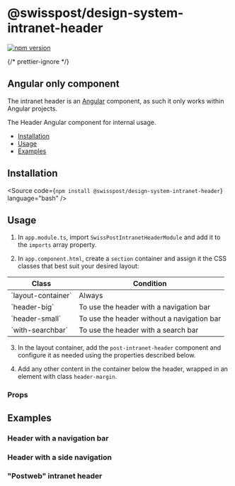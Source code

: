 
<Meta of={IntranetHeaderStories} />

# @swisspost/design-system-intranet-header

[![npm version](https://badge.fury.io/js/@swisspost%2Fdesign-system-intranet-header.svg)](https://badge.fury.io/js/@swisspost%2Fdesign-system-intranet-header)

{/* prettier-ignore */}
<div className="alert alert-info alert-md">
  <h2 className="alert-heading">Angular only component</h2>
  <p>The intranet header is an <a href="//Angular.io" target="_blank">Angular</a> component, as such it only works
    within Angular projects.</p>
</div>

The Header Angular component for internal usage.

<ul>
  <li>
    <a href="#installation" target="_self">Installation</a>
  </li>
  <li>
    <a href="#usage" target="_self">Usage</a>
  </li>
  <li>
    <a href="#examples" target="_self">Examples</a>
  </li>
</ul>

## Installation

<Source code={`npm install @swisspost/design-system-intranet-header`} language="bash" />

## Usage

1. In `app.module.ts`, import `SwissPostIntranetHeaderModule` and add it to the `imports` array property.

<Source code={SampleUse} language="typescript" />

2. In `app.component.html`, create a `section` container and assign it the CSS classes that best suit your desired layout:

<div className="table-responsive">
  <table className="table">
    <thead>
    <tr>
      <th>Class</th>
      <th>Condition</th>
    </tr>
    </thead>
    <tbody>
    <tr>
      <td>`layout-container`</td>
      <td>Always</td>
    </tr>
    <tr>
      <td>`header-big`</td>
      <td>To use the header with a navigation bar</td>
    </tr>
    <tr>
      <td>`header-small`</td>
      <td>To use the header without a navigation bar</td>
    </tr>
    <tr>
      <td>`with-searchbar`</td>
      <td>To use the header with a search bar</td>
    </tr>
    </tbody>
  </table>
</div>

3. In the layout container, add the `post-intranet-header` component and configure it as needed using the properties described below.

4. Add any other content in the container below the header, wrapped in an element with class `header-margin`.

### Props

<ArgTypes of={IntranetHeaderStories} />

## Examples

### Header with a navigation bar

<Source code={SampleNavigationBar} language="html" />

### Header with a side navigation

<Source code={SampleSideNavigation} language="html" />

### "Postweb" intranet header

<Source code={SamplePostweb} language="html" />
